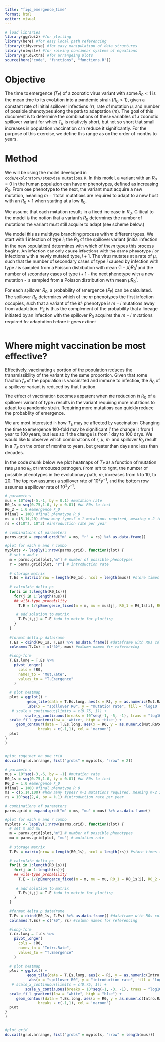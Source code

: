 ```yaml
---
title: "figs_emergence_time"
format: html
editor: visual
---
```


```r
# load libraries 
library(ggplot2) #for plotting
library(here) #for easy local path referencing
library(tidyverse) #for easy manipulation of data structures
library(nleqslv) #for solving nonlinear systems of equations
library(gridExtra) #for arrangeing plots
source(here("code", "functions", "functions.R"))

```



# Objective 

The time to emergence ($T_E$) of a zoonotic virus variant with some $R_0 < 1$ is the mean time to its evolution into a pandemic strain ($R_0 > 1$), given a constant rate of initial spillover infections ($r$), rate of mutation $\mu$, and number of possible phenotypes along the path to adaptation ($m$). The goal of this document is to determine the combinations of these variables of a zoonotic spillover variant for which $T_E$ is relatively short, but not so short that small increases in population vaccination can reduce it significantly. For the purpose of this exercise, we define this range as on the order of months to years. 

# Method 

We will be using the model developed in `code/exploratory/stepwise_mutations.R`. In this model, a variant with an $R_0 = 0$ in the human population can have $m$ phenotypes, defined as increasing $R_0$. From one phenotype to the next, the variant must acquire a new mutation, meaning $m-1$ total mutations are required to adapt to a new host with an $R_0 > 1$ when starting at a low $R_0$.

We assume that each mutation results in a fixed increase in $R_0$. Critical to the model is the notion that a variant's $R_0$ determines the number of mutations the variant must still acquire to adapt (see scheme below.)

We model this as multitype branching process with $m$ different types. We start with 1 infection of type $i$; the $R_0$ of the spillover variant (initial infection in the new population) determines with which of the $m$ types this process begins. An infection can only cause infections with the same phenotype $i$ or infections with a newly mutated type, $i+1$. The virus mutates at a rate of $\mu$, such that the number of secondary cases of type $i$ caused by infection with type $i$ is sampled from a Poisson distribution with mean $(1-\mu)R_0^i$ and the number of secondary cases of type $i+1$ - the next phenotype with a new mutation - is sampled from a Poisson distribution with mean $\mu R_0^i$. 

For each spillover $R_0$, a probability of emergence ($P_E$) can be calculated. The spillover $R_0$ determines which of the $m$ phenotypes the first infection occupies, such that a variant of the $ith$ phenotype is $m-i$ mutations away from adaptation. $P_E$ is thus the complement of the probability that a lineage initiated by an infection with the spillover $R_0$ acquires the $m-i$ mutations required for adaptation before it goes extinct. 

```r


```

# Where might vaccination be most effective?

Effectively, vaccinating a portion of the population reduces the transmissibility of the variant by the same proportion. Given that some fraction $f_v$ of the population is vaccinated and immune to infection, the $R_0$ of a spillover variant is reduced by that fraction. 

The effect of vaccination becomes apparent when the reduction in $R_0$ of a spillover variant of type $i$ results in the variant requiring more mutations to adapt to a pandemic strain. Requiring more mutations can quickly reduce the probability of emergence. 

We are most interested in how $T_E$ may be affected by vaccination. Changing the time to emergence 100-fold may be significant if the change is from 1 year to 100 years, but less so if the change is from 1 day to 100 days. We would like to observe which combinations of $r$, $\mu$, $m$, and spillover $R_0$ result in a $T_E$ on the order of months to years, but greater than days and less than decades. 

In the code chunk below, we plot heatmaps of $T_E$ as a function of mutation rate $\mu$ and $R_0$ of introduced pathogen. From left to right, the number of possible phenotypes in the evolutionary path, $m$, increases from 5 to 10, to 20. The top row assumes a spillover rate of $10^2 y^{-1}$, and the bottom row assumes a spillover rate of $10^3 y^{-1}$. 

```r
# parameters
mus = 10^seq(-5,-1, by = 0.1) #mutation rate
R0_1s = seq(0.75,1.0, by = 0.01) #wt R0s to test
R0_2 = 1.0 #emergence R_0
Rfinal = 1000 #final phenotype R_0
ms = c(5,10,20) #how many types? m-1 mutations required, meaning m-2 intermediate types
rs = c(10^2, 10^3) #introduction rate per year

# combinations of parameters 
parms.grid = expand.grid("m" = ms, "r" = rs) %>% as.data.frame() 

#plot for each m and r combo
myplots <- lapply(1:nrow(parms.grid), function(plot) {
  # set m and r
  m = parms.grid[plot,"m"] # number of possible phenotypes
  r = parms.grid[plot, "r"] # introduction rate
  
  # storage matrix 
  T.Es = matrix(nrow = length(R0_1s), ncol = length(mus)) #store times to emergence for each R0_1/mu pair
  
  # calculate delta ps
  for(i in 1:length(R0_1s)){
    for(j in 1:length(mus)){
    ## wild-type probability
      T.E = 1/(pEmergence_fixed(m = m, mu = mus[j], R0_1 = R0_1s[i], R0_2 = R0_2, Rfinal = Rfinal)*r) #1/p * rate
    
     # add solution to matrix
      T.Es[i,j] = T.E #add to matrix for plotting
    }
  }
  
  #format delta.p dataframe
  T.Es = cbind(R0_1s, T.Es) %>% as.data.frame() #dataframe with R0s column
  colnames(T.Es) = c("R0", mus) #column names for referencing
  
  #long-form 
  T.Es.long = T.Es %>%
    pivot_longer(
      cols = !R0, 
      names_to = "Mut.Rate",
      values_to = "T.Emergence"
    )
  
  # plot heatmap 
  plot = ggplot() + 
          geom_tile(data = T.Es.long, aes(x = R0, y = as.numeric(Mut.Rate), fill = log10(T.Emergence))) + 
          labs(x = "spillover R0", y = "mutation rate", fill = "log10 TE", title = paste0("m = ", m, ", r = ", r)) +
   # scale_x_continuous(limits = c(0.75, 1)) +
         scale_y_continuous(breaks = 10^seq(-1, -5, -1), trans = "log10") +
  scale_fill_gradient(low = "white", high = "blue") +
     geom_contour(data = T.Es.long, aes(x = R0, y = as.numeric(Mut.Rate), z = log10(T.Emergence)), 
               breaks = c(-1,1), col = 'maroon')
  plot
}
)


#plot together on one grid
do.call(grid.arrange, list("grobs" = myplots, "nrow" = 2))

```

```r
# parameters
mus = 10^seq(-3,-6, by = -1) #mutation rate
R0_1s = seq(0.75,1.0, by = 0.01) #wt R0s to test
R0_2 = 1.0 #emergence R_0
Rfinal = 1000 #final phenotype R_0
ms = c(5,10,100) #how many types? m-1 mutations required, meaning m-2 intermediate types
rs = 10^seq(2,4, by = 0.1) #introduction rate per year

# combinations of parameters 
parms.grid = expand.grid("m" = ms, "mu" = mus) %>% as.data.frame() 

#plot for each m and r combo
myplots <- lapply(1:nrow(parms.grid), function(plot) {
  # set m and mu
  m = parms.grid[plot,"m"] # number of possible phenotypes
  mu = parms.grid[plot, "mu"] # mutation rate
  
  # storage matrix 
  T.Es = matrix(nrow = length(R0_1s), ncol = length(rs)) #store times to emergence for each R0_1/mu pair
  
  # calculate delta ps
  for(i in 1:length(R0_1s)){
    for(j in 1:length(rs)){
    ## wild-type probability
      T.E = 1/(pEmergence_fixed(m = m, mu = mu, R0_1 = R0_1s[i], R0_2 = R0_2, Rfinal = Rfinal)*rs[j]) #1/p * rate
    
     # add solution to matrix
      T.Es[i,j] = T.E #add to matrix for plotting
    }
  }
  
  #format delta.p dataframe
  T.Es = cbind(R0_1s, T.Es) %>% as.data.frame() #dataframe with R0s column
  colnames(T.Es) = c("R0", rs) #column names for referencing
  
  #long-form 
  T.Es.long = T.Es %>%
    pivot_longer(
      cols = !R0, 
      names_to = "Intro.Rate",
      values_to = "T.Emergence"
    )
  
  # plot heatmap 
  plot = ggplot() + 
          geom_tile(data = T.Es.long, aes(x = R0, y = as.numeric(Intro.Rate), fill = log10(T.Emergence))) + 
          labs(x = "spillover R0", y = "introduction rate", fill = "log10 TE", title = paste0("m = ", m, ", mu = ", mu)) +
   # scale_x_continuous(limits = c(0.75, 1)) +
         scale_y_continuous(breaks = 10^seq(-1, -3, -1), trans = "log10") +
  scale_fill_gradient(low = "white", high = "blue") +
     geom_contour(data = T.Es.long, aes(x = R0, y = as.numeric(Intro.Rate), z = log10(T.Emergence)), 
               breaks = c(-1,1), col = 'maroon')
  plot
}
)


#plot grid
do.call(grid.arrange, list("grobs" = myplots, "nrow" = length(mus)))

```

